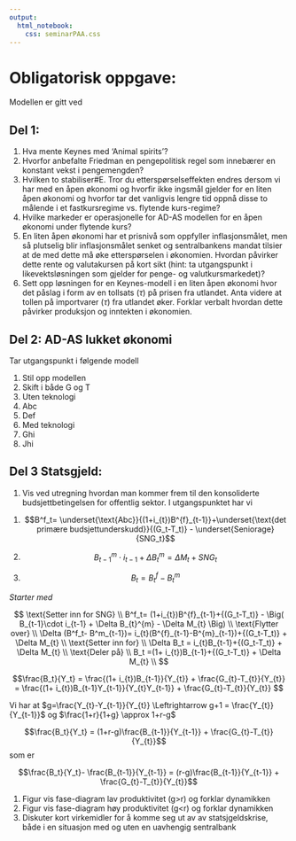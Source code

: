 ```yaml
---
output:
  html_notebook:
    css: seminarPAA.css
---
```


# Obligatorisk oppgave: 
Modellen er gitt ved


## Del 1:
1. Hva mente Keynes med 'Animal spirits'? 
1. Hvorfor anbefalte Friedman en pengepolitisk regel som innebærer en konstant vekst i pengemengden?
1. Hvilken to stabiliser#E. Tror du etterspørselseffekten endres dersom vi har med en åpen økonomi og hvorfir ikke
ingsmål gjelder for en liten åpen økonomi og hvorfor tar det vanligvis lengre tid oppnå disse to målende i et fastkursregime vs. flytende kurs-regime?
1. Hvilke markeder er operasjonelle for AD-AS modellen for en åpen økonomi under flytende kurs?
1. En liten åpen økonomi har et prisnivå som oppfyller inflasjonsmålet, men så plutselig blir inflasjonsmålet senket og sentralbankens mandat tilsier at de med dette må øke etterspørselen i økonomien. Hvordan påvirker dette rente og valutakursen på kort sikt (hint: ta utgangspunkt i likevektsløsningen som gjelder for penge- og valutkursmarkedet)?
1. Sett opp løsningen for en Keynes-modell i en liten åpen økonomi hvor det påslag i form av en tollsats  ($\tau$) på prisen fra utlandet. Anta videre at tollen på importvarer ($\tau$) fra utlandet øker. Forklar verbalt hvordan dette påvirker produksjon og inntekten i økonomien. 
  
## Del 2:  AD-AS lukket økonomi
Tar utgangspunkt i følgende modell

1. Stil opp modellen
1. Skift i både G og T
1. Uten teknologi
1. Abc
1. Def
1. Med teknologi
1. Ghi
1. Jhi

## Del 3 Statsgjeld:
1. Vis ved utregning hvordan man kommer frem til den konsoliderte budsjettbetingelsen for offentlig sektor. I 
utgangspunktet har vi
(@abc) 
$$B^f_t= \underset{\text{Abc}}{(1+i_{t})B^{f}_{t-1}}+\underset{\text{det primære budsjettunderskudd}}{(G_t-T_t)} - \underset{Seniorage}{SNG_t}$$

(@def)
$$ B_{t-1}^{m}\cdot i_{t-1} + \Delta B_{t}^{m} = \Delta M_{t} + SNG_{t}$$

(@ghi)
$$B_{t} = B_{t}^{f} - B_{t}^{m}$$

*Starter med*

$$
\text{Setter inn for SNG} \\
B^f_t= (1+i_{t})B^{f}_{t-1}+{(G_t-T_t)} - \Big( B_{t-1}\cdot i_{t-1} + \Delta B_{t}^{m} - \Delta M_{t} \Big) \\
\text{Flytter  over} \\
\Delta (B^f_t- B^m_{t-1})= i_{t}(B^{f}_{t-1}-B^{m}_{t-1})+{(G_t-T_t)}  + \Delta M_{t}  \\
\text{Setter inn for} \\
\Delta B_t = i_{t}B_{t-1}+{(G_t-T_t)}  + \Delta M_{t} \\
\text{Deler på} \\
B_t =(1+ i_{t})B_{t-1}+{(G_t-T_t)}  + \Delta M_{t} \\
$$

$$\frac{B_t}{Y_t} = \frac{(1+ i_{t})B_{t-1}}{Y_{t}} + \frac{G_{t}-T_{t}}{Y_{t}} = \frac{(1+ i_{t})B_{t-1}Y_{t-1}}{Y_{t}Y_{t-1}} + \frac{G_{t}-T_{t}}{Y_{t}}    $$

Vi har at $g=\frac{Y_{t}-Y_{t-1}}{Y_{t}} \Leftrightarrow g+1 = \frac{Y_{t}}{Y_{t-1}}$ og
$\frac{1+r}{1+g} \approx 1+r-g$

$$\frac{B_t}{Y_t} = (1+r-g)\frac{B_{t-1}}{Y_{t-1}} + \frac{G_{t}-T_{t}}{Y_{t}}$$
som er

$$\frac{B_t}{Y_t}- \frac{B_{t-1}}{Y_{t-1}} = (r-g)\frac{B_{t-1}}{Y_{t-1}} + \frac{G_{t}-T_{t}}{Y_{t}}$$

1. Figur vis fase-diagram lav produktivitet (g>r) og forklar dynamikken
1. Figur vis fase-diagram høy produktivitet (g<r) og forklar dynamikken
1. Diskuter kort virkemidler for å komme seg ut av av statsjgeldskrise, både i en situasjon med og uten en uavhengig sentralbank
